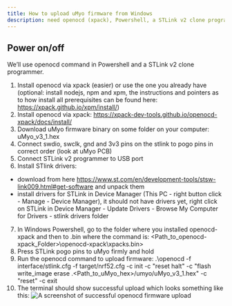 ```yaml
---
title: How to upload uMyo firmware from Windows
description: need openocd (xpack), Powershell, a STLink v2 clone programmer.
---
```


## Power on/off

We’ll use openocd command in Powershell and a STLink v2 clone programmer.

1. Install openocd via xpack (easier) or use the one you already have (optional: install nodejs, npm and xpm, the instructions and pointers as to how install all prerequisites can be found here: https://xpack.github.io/xpm/install/)
2. Install openocd via xpack: https://xpack-dev-tools.github.io/openocd-xpack/docs/install/
3. Download uMyo firmware binary on some folder on your computer: uMyo_v3_1.hex
4. Connect swdio, swclk, gnd and 3v3 pins on the stlink to pogo pins in correct order (look at uMyo PCB)
5. Connect STLink v2 programmer to USB port
6. Install STlink drivers:
- download from here https://www.st.com/en/development-tools/stsw-link009.html#get-software and unpack them 
- install drivers for STLink in Device Manager (This PC - right button click - Manage - Device Manager), it should not have drivers yet, right click on STLink in Device Manager - Update Drivers - Browse My Computer for Drivers - stlink drivers folder
7. In Windows Powershell, go to the folder where you installed openocd-xpack and then to .bin where the command is: <Path_to_openocd-xpack_Folder>\openocd-xpack\xpacks\.bin> 
8. Press STLink pogo pins to uMyo firmly and hold
9. Run the openocd command to upload firmware:  .\openocd -f interface/stlink.cfg -f target/nrf52.cfg -c init -c "reset halt" -c "flash write_image erase .<Path_to_uMyo_hex>/umyo/uMyo_v3_1.hex" -c "reset" -c exit
10. The terminal should show successful upload which looks something like this:
![A screenshot of successful openocd firmware upload](../../../assets/openocd_umyo_firmware_upload_success.png)